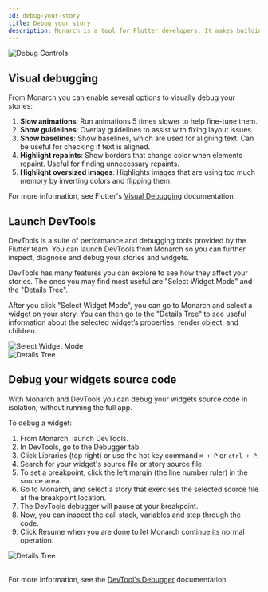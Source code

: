 ```yaml
---
id: debug-your-story
title: Debug your story
description: Monarch is a tool for Flutter developers. It makes building beautiful apps a simpler and faster experience.
---
```



<img className="docs-screenshot macos" alt="Debug Controls" src={debug_controls} />

## Visual debugging
From Monarch you can enable several options to visually debug your stories:

1. **Slow animations**: Run animations 5 times slower to help fine-tune them.
2. **Show guidelines**: Overlay guidelines to assist with fixing layout issues.
3. **Show baselines**: Show baselines, which are used for aligning text. Can be useful for checking if text is aligned.
4. **Highlight repaints**: Show borders that change color when elements repaint. Useful for finding unnecessary repaints.
5. **Highlight oversized images**: Highlights images that are using too much memory by inverting colors and flipping them.

For more information, see Flutter's [Visual Debugging](https://flutter.dev/docs/development/tools/devtools/inspector#visual-debugging) documentation.

## Launch DevTools
DevTools is a suite of performance and debugging tools provided by the Flutter team.
You can launch DevTools from Monarch so you can further inspect, diagnose and debug 
your stories and widgets.

DevTools has many features you can explore to see how they affect your stories. The 
ones you may find most useful are "Select Widget Mode" and the "Details Tree".

After you click "Select Widget Mode", you can go to Monarch and select a widget on your 
story. You can then go to the "Details Tree" to see useful information 
about the selected widget’s properties, render object, and children.

<img className="docs-screenshot macos" alt="Select Widget Mode" src={select_widget_mode} />
<br/>
<img className="docs-screenshot macos" alt="Details Tree" src={details_tree} />

## Debug your widgets source code
With Monarch and DevTools you can debug your widgets source code in isolation, 
without running the full app.

To debug a widget:

1. From Monarch, launch DevTools.
2. In DevTools, go to the Debugger tab.
3. Click Libraries (top right) or use the hot key command `⌘ + P` or `ctrl + P`.
4. Search for your widget's source file or story source file.
5. To set a breakpoint, click the left margin (the line number ruler) in the source area.
6. Go to Monarch, and select a story that exercises the selected source file at 
   the breakpoint location.
7. The DevTools debugger will pause at your breakpoint.
8. Now, you can inspect the call stack, variables and step through the code.
9. Click Resume when you are done to let Monarch continue its normal operation.

<img className="docs-screenshot macos" alt="Details Tree" src={breakpoint} />
<br/>
<br/>

For more information, see the
[DevTool's Debugger](https://flutter.dev/docs/development/tools/devtools/debugger) 
documentation.